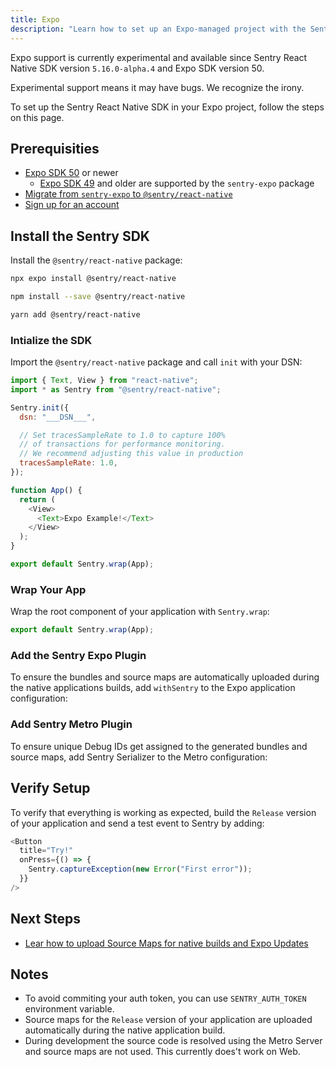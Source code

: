 ```yaml
---
title: Expo
description: "Learn how to set up an Expo-managed project with the Sentry React Native SDK."
---
```


<Alert level="info" title="Experimental Support">

Expo support is currently experimental and available since Sentry React Native SDK version `5.16.0-alpha.4` and Expo SDK version 50.

Experimental support means it may have bugs. We recognize the irony.

</Alert>

To set up the Sentry React Native SDK in your Expo project, follow the steps on this page.

## Prerequisities

- [Expo SDK 50](https://docs.expo.dev/workflow/upgrading-expo-sdk-walkthrough/) or newer
  - [Expo SDK 49](https://docs.expo.dev/guides/using-sentry/) and older are supported by the `sentry-expo` package
- [Migrate from `sentry-expo` to `@sentry/react-native`](/platforms/react-native/migration/sentry-expo/)
- [Sign up for an account](https://sentry.io/signup/)

## Install the Sentry SDK

Install the `@sentry/react-native` package:

```bash {tabTitle:Expo}
npx expo install @sentry/react-native
```

```bash {tabTitle:npm}
npm install --save @sentry/react-native
```

```bash {tabTitle:Yarn}
yarn add @sentry/react-native
```

### Intialize the SDK

Import the `@sentry/react-native` package and call `init` with your DSN:

```javascript {tabTitle:App.js or app/_layout.js}
import { Text, View } from "react-native";
import * as Sentry from "@sentry/react-native";

Sentry.init({
  dsn: "___DSN___",

  // Set tracesSampleRate to 1.0 to capture 100%
  // of transactions for performance monitoring.
  // We recommend adjusting this value in production
  tracesSampleRate: 1.0,
});

function App() {
  return (
    <View>
      <Text>Expo Example!</Text>
    </View>
  );
}

export default Sentry.wrap(App);
```

### Wrap Your App

Wrap the root component of your application with `Sentry.wrap`:

```javascript {tabTitle:App.js or app/_layout.js}
export default Sentry.wrap(App);
```

### Add the Sentry Expo Plugin

To ensure the bundles and source maps are automatically uploaded during the native applications builds, add `withSentry` to the Expo application configuration:

<Include name="react-native-expo-plugin-code-snippet.mdx" />

### Add Sentry Metro Plugin

To ensure unique Debug IDs get assigned to the generated bundles and source maps, add Sentry Serializer to the Metro configuration:

<Include name="react-native-expo-metro-plugin-code-snippet.mdx" />

## Verify Setup

To verify that everything is working as expected, build the `Release` version of your application and send a test event to Sentry by adding:

```javascript
<Button
  title="Try!"
  onPress={() => {
    Sentry.captureException(new Error("First error"));
  }}
/>
```

## Next Steps

- [Lear how to upload Source Maps for native builds and Expo Updates](/platforms/react-native/sourcemaps/uploading/expo/)

## Notes

- To avoid commiting your auth token, you can use `SENTRY_AUTH_TOKEN` environment variable.
- Source maps for the `Release` version of your application are uploaded automatically during the native application build.
- During development the source code is resolved using the Metro Server and source maps are not used. This currently does't work on Web.
